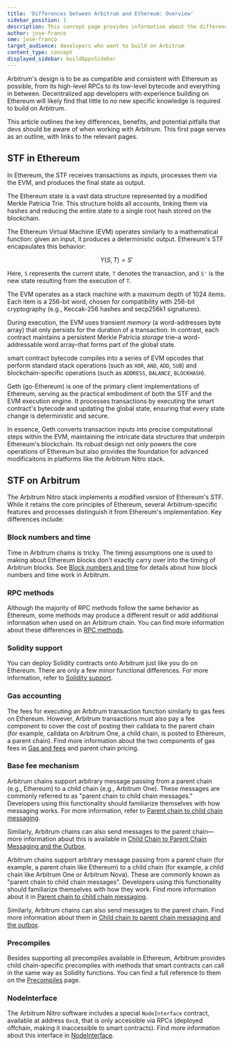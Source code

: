 ```yaml
---
title: 'Differences between Arbitrum and Ethereum: Overview'
sidebar_position: 1
description: This concept page provides information about the differences between Arbitrum and Ethereum so developers can easily understand what to expect when deploying to Arbitrum
author: jose-franco
sme: jose-franco
target_audience: developers who want to build on Arbitrum
content_type: concept
displayed_sidebar: buildAppsSidebar
---
```


Arbitrum's design is to be as compatible and consistent with Ethereum as possible, from its high-level RPCs to its low-level bytecode and everything in between. <a data-quicklook-from="dapp">Decentralized app</a> developers with experience building on Ethereum will likely find that little to no new specific knowledge is required to build on Arbitrum.

This article outlines the key differences, benefits, and potential pitfalls that devs should be aware of when working with Arbitrum. This first page serves as an outline, with links to the relevant pages.

## STF in Ethereum

In Ethereum, the STF receives transactions as inputs, processes them via the EVM, and produces the final state as output.

The Ethereum state is a vast data structure represented by a modified Merkle Patricia Trie. This structure holds all accounts, linking them via hashes and reducing the entire state to a single root hash stored on the <a data-quicklook-from="blockchain">blockchain</a>.

The Ethereum Virtual Machine (EVM) operates similarly to a mathematical function: given an input, it produces a deterministic output. Ethereum's STF encapsulates this behavior:

$$
Y(S, T) = S'
$$

Here, `S` represents the current state, `T` denotes the <a data-quicklook-from="transaction">transaction</a>, and `S'` is the new state resulting from the execution of `T`.

The EVM operates as a stack machine with a maximum depth of 1024 items. Each item is a 256-bit word, chosen for compatibility with 256-bit cryptography (e.g., Keccak-256 hashes and secp256k1 signatures).

During execution, the EVM uses transient _memory_ (a word-addresses byte array) that only persists for the duration of a transaction. In contrast, each contract maintains a persistent Merkle Patricia _storage_ trie–a word-addressable word array–that forms part of the global state.

<a data-quicklook-from="smart-contract">smart contract</a> bytecode compiles into a series of EVM opcodes
that perform standard stack operations (such as `XOR`, `AND`, `ADD`, `SUB`) and blockchain-specific operations
(such as `ADDRESS`, `BALANCE`, `BLOCKHASH`).

<a data-quicklook-from="geth">Geth</a> (go-Ethereum) is one of the primary <a data-quicklook-from="client">
  client
</a> implementations of Ethereum, serving as the practical embodiment of both the STF and the EVM execution
engine. It processes transactions by executing the smart contract's bytecode and updating the global
state, ensuring that every state change is deterministic and secure.

In essence, Geth converts transaction inputs into precise computational steps within the EVM, maintaining the intricate data structures that underpin Ethereum's blockchain. Its robust design not only powers the core operations of Ethereum but also provides the foundation for advanced modificaitons in platforms like the <a data-quicklook-from="arbitrum-nitro">Arbitrum Nitro</a> stack.

## STF on Arbitrum

The Arbitrum Nitro stack implements a modified version of Ethereum's STF. While it retains the core principles of Ethereum, several Arbitrum-specific features and processes distinguish it from Ethereum's implementation. Key differences include:

### Block numbers and time

Time in Arbitrum chains is tricky. The timing assumptions one is used to making about Ethereum blocks don't exactly carry over into the timing of Arbitrum blocks. See [Block numbers and time](/build-decentralized-apps/arbitrum-vs-ethereum/02-block-numbers-and-time.mdx) for details about how block numbers and time work in Arbitrum.

### RPC methods

Although the majority of RPC methods follow the same behavior as Ethereum, some methods may produce a different result or add additional information when used on an Arbitrum chain. You can find more information about these differences in [RPC methods](/build-decentralized-apps/arbitrum-vs-ethereum/03-rpc-methods.mdx).

### Solidity support

You can deploy Solidity contracts onto Arbitrum just like you do on Ethereum. There are only a few minor functional differences. For more information, refer to [Solidity support](/build-decentralized-apps/arbitrum-vs-ethereum/04-solidity-support.mdx).

### Gas accounting

The fees for executing an Arbitrum transaction function similarly to gas fees on Ethereum. However, Arbitrum transactions must also pay a fee component to cover the cost of posting their calldata to the parent chain (for example, calldata on Arbitrum One, a child chain, is posted to Ethereum, a parent chain). Find more information about the two components of gas fees in [Gas and fees](/how-arbitrum-works/deep-dives/gas-and-fees.mdx) and parent chain pricing.

### Base fee mechanism

Arbitrum chains support arbitrary message passing from a parent chain (e.g., Ethereum) to a child chain (e.g., Arbitrum One). These messages are commonly referred to as "parent chain to child chain messages." Developers using this functionality should familiarize themselves with how messaging works. For more information, refer to [Parent chain to child chain messaging](/how-arbitrum-works/deep-dives/l1-to-l2-messaging.mdx).

Similarly, Arbitrum chains can also send messages to the parent chain—more information about this is available in [Child Chain to Parent Chain Messaging and the Outbox](/how-arbitrum-works/deep-dives/l2-to-l1-messaging.mdx).

Arbitrum chains support arbitrary message passing from a parent chain (for example, a parent chain like Ethereum) to a child chain (for example, a child chain like Arbitrum One or Arbitrum Nova). These are commonly known as "parent chain to child chain messages". Developers using this functionality should familiarize themselves with how they work. Find more information about it in [Parent chain to child chain messaging](/how-arbitrum-works/deep-dives/l1-to-l2-messaging.mdx).

Similarly, Arbitrum chains can also send messages to the parent chain. Find more information about them in [Child chain to parent chain messaging and the outbox](/how-arbitrum-works/deep-dives/l2-to-l1-messaging.mdx).

### Precompiles

Besides supporting all precompiles available in Ethereum, Arbitrum provides child chain-specific precompiles with methods that smart contracts can call in the same way as Solidity functions. You can find a full reference to them on the [Precompiles](/build-decentralized-apps/precompiles/01-overview.mdx) page.

### NodeInterface

The Arbitrum Nitro software includes a special `NodeInterface` contract, available at address `0xc8`, that is only accessible via RPCs (deployed offchain, making it inaccessible to smart contracts). Find more information about this interface in [NodeInterface](build-decentralized-apps/nodeinterface/01-overview.mdx).
